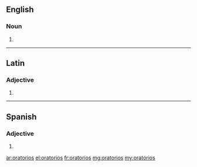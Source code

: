 ==English==

===Noun===
{{head|en|plural}}

# {{plural of|oratorio|lang=en}}

----

==Latin==

===Adjective===
{{la-adj-form|ōrātōriōs}}

# {{inflection of|ōrātōrius||acc|m|p|lang=la}}

----
==Spanish==

===Adjective===
{{head|es|adjective form|g=m-p}}

# {{masculine plural of|oratorio|lang=es}}

[[ar:oratorios]]
[[el:oratorios]]
[[fr:oratorios]]
[[mg:oratorios]]
[[my:oratorios]]